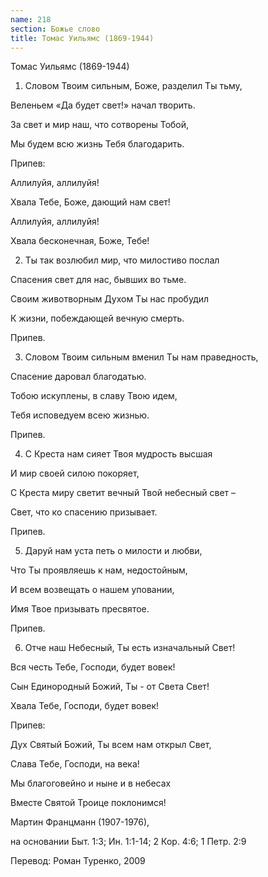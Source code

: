 ```yaml
---
name: 218
section: Божье слово
title: Томас Уильямс (1869-1944)
---
```

Томас Уильямс (1869-1944)


1. Словом Твоим сильным, Боже, разделил Ты тьму,

Веленьем «Да будет свет!» начал творить.

За свет и мир наш, что сотворены Тобой,

Мы будем всю жизнь Тебя благодарить.


Припев:

Аллилуйя, аллилуйя!

Хвала Тебе, Боже, дающий нам свет!

Аллилуйя, аллилуйя!

Хвала бесконечная, Боже, Тебе!


2. Ты так возлюбил мир, что милостиво послал

Спасения свет для нас, бывших во тьме.

Своим животворным Духом Ты нас пробудил

К жизни, побеждающей вечную смерть.


Припев.


3. Словом Твоим сильным вменил Ты нам праведность,

Спасение даровал благодатью.

Тобою искуплены, в славу Твою идем,

Тебя исповедуем всею жизнью.


Припев.


4. С Креста нам сияет Твоя мудрость высшая

И мир своей силою покоряет,

С Креста миру светит вечный Твой небесный свет –

Свет, что ко спасению призывает.


Припев.


5. Даруй нам уста петь о милости и любви,

Что Ты проявляешь к нам, недостойным,

И всем возвещать о нашем уповании,

Имя Твое призывать пресвятое.


Припев.


6. Отче наш Небесный, Ты есть изначальный Свет!

Вся честь Тебе, Господи, будет вовек!

Сын Единородный Божий, Ты - от Света Свет!

Хвала Тебе, Господи, будет вовек!


Припев:

Дух Святый Божий, Ты всем нам открыл Свет,

Слава Тебе, Господи, на века!

Мы благоговейно и ныне и в небесах

Вместе Святой Троице поклонимся!


Мартин Францманн (1907-1976),

на основании Быт. 1:3; Ин. 1:1-14; 2 Кор. 4:6; 1 Петр. 2:9

Перевод: Роман Туренко, 2009